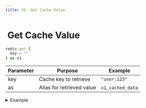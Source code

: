 ```yaml
---
title: XS -Get Cache Value
---
```


# <img src="../assets/docuBadge (11).png" alt="" data-size="line" /> Get Cache Value <a href="#xs-get-cache-value" id="xs-get-cache-value"></a>

```javascript
redis.get {
  key = ""
} as x1
```

| Parameter | Purpose                   | Example             |
| --------- | ------------------------- | ------------------- |
| key       | Cache key to retrieve     | `"user:123"`        |
| as        | Alias for retrieved value | `x1`, `cached_data` |

<details>

<summary>Example</summary>

```javascript
redis.get {
  key = "user:"|add:$user.id
} as user_data
```

* Retrieves stored value
* Returns null if key doesn't exist

</details>

